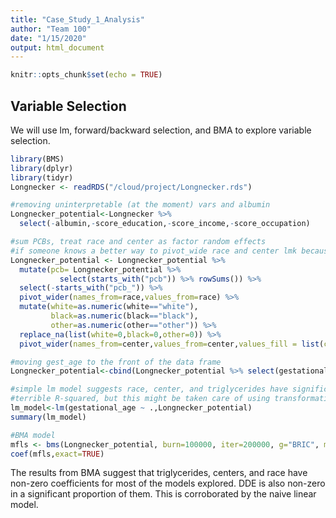 ```yaml
---
title: "Case_Study_1_Analysis"
author: "Team 100"
date: "1/15/2020"
output: html_document
---
```


```r
knitr::opts_chunk$set(echo = TRUE)
```

## Variable Selection

We will use lm, forward/backward selection, and BMA to explore variable selection.

```r
library(BMS)
library(dplyr)
library(tidyr)
Longnecker <- readRDS("/cloud/project/Longnecker.rds")
```

```r
#removing uninterpretable (at the moment) vars and albumin
Longnecker_potential<-Longnecker %>% 
  select(-albumin,-score_education,-score_income,-score_occupation)

#sum PCBs, treat race and center as factor random effects 
#if someone knows a better way to pivot_wide race and center lmk because this was a pain
Longnecker_potential <- Longnecker_potential %>%
  mutate(pcb= Longnecker_potential %>% 
           select(starts_with("pcb")) %>% rowSums()) %>%
  select(-starts_with("pcb_")) %>%
  pivot_wider(names_from=race,values_from=race) %>%
  mutate(white=as.numeric(white=="white"),
         black=as.numeric(black=="black"),
         other=as.numeric(other=="other")) %>%
  replace_na(list(white=0,black=0,other=0)) %>%
  pivot_wider(names_from=center,values_from=center,values_fill = list(center=0),values_fn = list(center=function(x) x/x)) 

#moving gest_age to the front of the data frame
Longnecker_potential<-cbind(Longnecker_potential %>% select(gestational_age),Longnecker_potential %>% select(-gestational_age))

#simple lm model suggests race, center, and triglycerides have significant effects
#terrible R-squared, but this might be taken care of using transformations and splitting by our random effects
lm_model<-lm(gestational_age ~ .,Longnecker_potential)
summary(lm_model)

#BMA model 
mfls <- bms(Longnecker_potential, burn=100000, iter=200000, g="BRIC", mprior="uniform", nmodel=2000, mcmc="bd", user.int=FALSE)
coef(mfls,exact=TRUE)
```

The results from BMA suggest that triglycerides, centers, and race have non-zero coefficients for most of the models explored. DDE is also non-zero in a significant proportion of them. This is corroborated by the naive linear model. 
